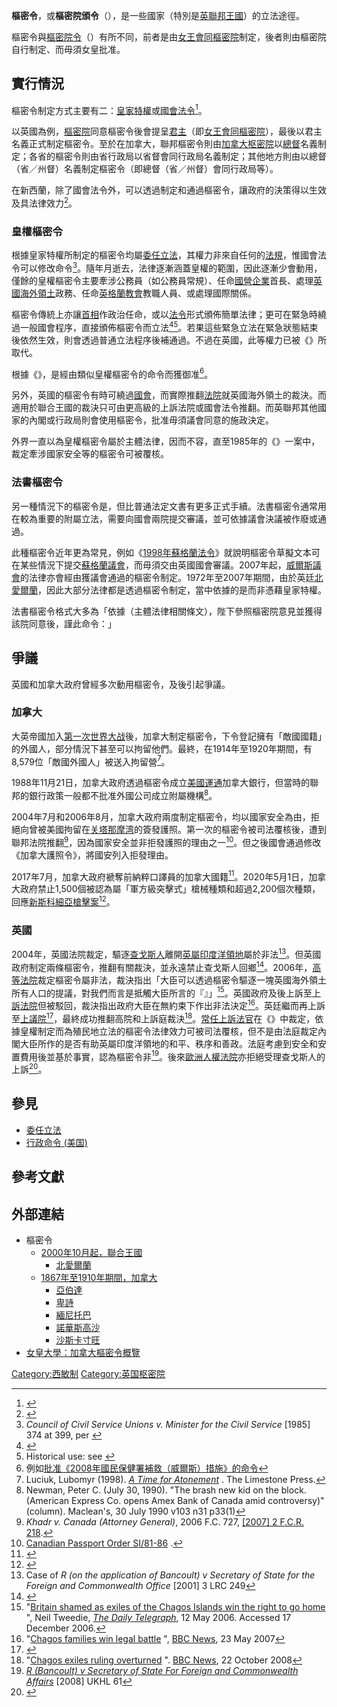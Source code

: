 {{NoteTA
| G1 = PoliticiansUK
| G2 = UK Places
| G3 = TO
}}
{{Distinguish|樞密院令}}
'''樞密令'''，或'''樞密院頒令'''（{{lang-en|Order in Council}}），是一些國家（特別是[[英聯邦王國|英聯邦王國]]）的立法途徑。

樞密令與[[樞密院令|樞密院令]]（{{lang|en|Order of Council}}）有所不同，前者是由[[女王會同樞密院|女王會同樞密院]]制定，後者則由樞密院自行制定、而毋須女皇批准。

== 實行情況 ==
樞密令制定方式主要有二：[[皇家特權|皇家特權]]或[[國會法令|國會法令]]<ref name="CabinetManual">{{cite web|url=http://www.cabinetoffice.gov.uk/sites/default/files/resources/cabinet-draft-manual.pdf|title=Draft Cabinet Manual, para 32|publisher=[[英國內閣辦公廳|Cabinet Office]]|date=December 2010|accessdate=2010-12-31|dead-url=yes|archiveurl=https://web.archive.org/web/20120426232549/http://www.cabinetoffice.gov.uk/sites/default/files/resources/cabinet-draft-manual.pdf|archivedate=2012-04-26}}</ref>。

以英國為例，[[英國樞密院|樞密院]]同意樞密令後會提呈[[英國君主政體|君主]]（即[[女王會同樞密院|女王會同樞密院]]），最後以君主名義正式制定樞密令。至於在加拿大，聯邦樞密令則由[[加拿大枢密院|加拿大枢密院]]以[[加拿大總督|總督]]名義制定；各省的樞密令則由省行政局以省督會同行政局名義制定；其他地方則由{{tsl|en|Executive Council (Commonwealth countries)|行政局 (英聯邦)|行政局}}以總督（省／州督）名義制定樞密令（即總督（省／州督）會同行政局等）。

在新西蘭，除了國會法令外，{{tsl|en|Executive Council of New Zealand|新西蘭行政局|行政局}}可以透過制定和通過樞密令，讓政府的決策得以生效及具法律效力<ref>{{cite web |url=https://dpmc.govt.nz/our-programmes/greater-christchurch-recovery-and-regeneration/orders-council |title=Orders in Council |publisher=Department of the Prime Minister and Cabinet |date=2019-02-19 |access-date=2020-04-30 |archive-date=2020-05-12 |archive-url=https://web.archive.org/web/20200512035729/https://dpmc.govt.nz/our-programmes/greater-christchurch-recovery-and-regeneration/orders-council |dead-url=yes }}</ref>。

=== 皇權樞密令 ===
根據皇家特權所制定的樞密令均屬[[委任立法|委任立法]]，其權力非來自任何的[[法規|法規]]，惟國會法令可以修改命令<ref name="Ref_">''Council of Civil Service Unions v. Minister for the Civil Service'' [1985] 374 at 399, per {{tsl|en|Ian Fraser, Baron Fraser of Tullybelton||Lord Fraser of Tullybelton}}</ref>。隨年月逝去，法律逐漸涵蓋皇權的範圍，因此逐漸少會動用，僅餘的皇權樞密令主要牽涉公務員（如公務員常規）、任命[[国有企业|國營企業]]首長、處理[[英國海外領土|英國海外領土]]政務、任命[[英格蘭教會|英格蘭教會]]教職人員、或處理國際關係。

樞密令傳統上亦讓[[总理|首相]]作政治任命，或以[[法令|法令]]形式頒佈簡單法律；更可在緊急時繞過一般國會程序，直接頒佈樞密令而立法<ref name="Ref_2005">{{citation|url=http://www.nationalarchives.gov.uk/documents/information-management/osp14.pdf|title=Home defence and emergency planning 1972–2001|page=11|publisher=[[英國國家檔案館|The National Archives]]|date=November 2005|accessdate=2008-11-20|archive-date=2021-01-25|archive-url=https://web.archive.org/web/20210125174200/https://www.nationalarchives.gov.uk/documents/information-management/osp14.pdf|dead-url=no}}</ref><ref name="Ref_a">Historical use: see {{tsl|en|Orders in Council (1807)||Orders in Council (1807)}}</ref>。若果這些緊急立法在緊急狀態結束後依然生效，則會透過普通立法程序後補通過。不過在英國，此等權力已被《{{tsl|en|Civil Contingencies Act|民事應急法令}}》所取代。

根據《{{tsl|en|Government of Wales Act 2006|2006年威爾斯政府法令}}》，{{tsl|en|Measures of the National Assembly for Wales|威爾斯議會措施}}是經由類似皇權樞密令的命令而獲御准<ref name="Ref_b">例如[https://web.archive.org/web/20081024082344/http://www.opsi.gov.uk/legislation/wales/mwa2008/oic/mwaoic_20080001_en.pdf 批准《2008年國民保健署補救（威爾斯）措施》的命令]</ref>。

另外，英國的樞密令有時可繞過[[英国议会|國會]]，而實際推翻[[英格蘭和威爾斯的法院|法院]]就英國海外領土的裁決。而適用於聯合王國的裁決只可由更高級的上訴法院或國會法令推翻。而英聯邦其他國家的內閣或行政局則會使用樞密令，批准毋須議會同意的施政決定。

外界一直以為皇權樞密令屬於主體法律，因而不容{{tsl|en|Judicial review in English law|英式法律司法覆核|司法覆核}}，直至1985年的《{{tsl|en|Council of Civil Service Unions v Minister for the Civil Service|公務員工會評議會訴公務員事務部長}}》一案中，裁定牽涉國家安全等的樞密令可被覆核。

=== 法書樞密令 ===
另一種情況下的樞密令是{{tsl|en|statutory instrument (UK)|法定文書 (英國)|法定文書}}，但比普通法定文書有更多正式手續。法書樞密令通常用在較為重要的附屬立法，需要向國會兩院提交審議，並可依據議會決議被作廢或通過。

此種樞密令近年更為常見，例如《[[1998年蘇格蘭法令|1998年蘇格蘭法令]]》就說明樞密令草擬文本可在某些情況下提交[[蘇格蘭議會|蘇格蘭議會]]，而毋須交由英國國會審議。2007年起，[[威爾斯議會|威爾斯議會]]的法律亦會經由獲議會通過的樞密令制定。1972年至2007年期間，由於英廷{{tsl|en|Direct rule (Northern Ireland)|直接管治 (北愛爾蘭)|直接管治}}[[北愛爾蘭|北愛爾蘭]]，因此大部分法律都是透過樞密令制定，當中依據的是{{tsl|en|Northern Ireland Act|北愛爾蘭法令}}而非憑藉皇家特權。

法書樞密令格式大多為「依據（主體法律相關條文），陛下參照樞密院意見並獲得該院同意後，謹此命令：」

==爭議==
英國和加拿大政府曾經多次動用樞密令，及後引起爭議。

===加拿大===
大英帝國加入[[第一次世界大战|第一次世界大战]]後，加拿大制定樞密令，下令登記擁有「敵國國籍」的外國人，部分情況下甚至可以拘留他們。最終，在1914年至1920年期間，有8,579位「敵國外國人」被送入拘留營<ref name="Ref_d">Luciuk, Lubomyr (1998). [http://www.infoukes.com/history/internment/booklet01/ ''A Time for Atonement''] {{Wayback|url=http://www.infoukes.com/history/internment/booklet01/ |date=19970721022350 }}. The Limestone Press.</ref>。

1988年11月21日，加拿大政府透過樞密令成立[[美國運通|美國運通]]加拿大銀行，但當時的聯邦的銀行政策一般都不批准外國公司成立附屬機構<ref name="Ref_c">Newman, Peter C. (July 30, 1990). "The brash new kid on the block. (American Express Co. opens Amex Bank of Canada amid controversy)" (column). Maclean's, 30 July 1990 v103 n31 p33(1)</ref>。

2004年7月和2006年8月，加拿大政府兩度制定樞密令，均以國家安全為由，拒絕向曾被美國拘留在[[关塔那摩湾拘押中心|关塔那摩湾]]的{{tsl|en|Abdurahman Khadr|阿卜杜阿曼·卡特}}簽發護照。第一次的樞密令被司法覆核後，遭到聯邦法院推翻<ref>''Khadr v. Canada (Attorney General)'', 2006 F.C. 727, [https://reports.fja-cmf.gc.ca/fja-cmf/j/en/item/332019/index.do {{Wayback|url=https://reports.fja-cmf.gc.ca/fja-cmf/j/en/item/332019/index.do |date=20210225062954 }} <nowiki>[2007] 2 F.C.R. 218</nowiki>].</ref>，因為國家安全並非拒發護照的理由之一<ref>[https://laws-lois.justice.gc.ca/eng/regulations/SI-81-86/FullText.html Canadian Passport Order SI/81-86] {{Wayback|url=https://laws-lois.justice.gc.ca/eng/regulations/SI-81-86/FullText.html |date=20210308133100 }}.</ref>。但之後國會通過修改《加拿大護照令》，將國安列入拒發理由。

2017年7月，加拿大政府褫奪前納粹口譯員{{tsl|en|Helmut Oberlander|希默·奧巴蘭德}}的加拿大國籍<ref>{{cite web|url=https://www.cbc.ca/news/canada/kitchener-waterloo/helmut-oberlander-citizenship-stripped-fourth-time-1.4220666|title=Ex-Nazi interpreter Helmut Oberlander stripped of citizenship for 4th time|last=Bueckert|first=Kate|date=2017-07-26|website=CBC News|accessdate=2020-09-04|archive-date=2021-03-22|archive-url=https://web.archive.org/web/20210322171240/https://www.cbc.ca/news/canada/kitchener-waterloo/helmut-oberlander-citizenship-stripped-fourth-time-1.4220666|dead-url=no}}</ref>。2020年5月1日，加拿大政府禁止1,500個被認為屬「軍方級突擊式」槍械種類和超過2,200個次種類，回應[[2020年新斯科細亞槍擊案|新斯科細亞槍擊案]]<ref>{{Cite news|title=Trudeau announces ban on 1,500 types of 'assault-style' firearms — effective immediately|url=https://www.cbc.ca/news/politics/trudeau-gun-control-measures-ban-1.5552131|newspaper=CBC|accessdate=2020-11-02|language=en-CA|author=John Paul Tasker|date=2020-05-01|archive-date=2020-05-01|archive-url=https://web.archive.org/web/20200501160046/https://www.cbc.ca/news/politics/trudeau-gun-control-measures-ban-1.5552131|dead-url=no}}</ref>。

===英國===
2004年，英國法院裁定，驅逐[[查戈斯人|查戈斯人]]離開[[英屬印度洋領地|英屬印度洋領地]]屬於非法<ref>Case of ''R (on the application of Bancoult) v Secretary of State for the Foreign and Commonwealth Office'' [2001] 3 LRC 249</ref>。但英國政府制定兩條樞密令，推翻有關裁決，並永遠禁止查戈斯人回鄉<ref>{{cite web|title=Developments in the British Indian Ocean Territory|url=http://www.fco.gov.uk/servlet/Front?pagename=OpenMarket/Xcelerate/ShowPage&c=Page&cid=1007029391629&a=KArticle&aid=1087553733971|date=2004-06-15|publisher=Fco.gov.uk|archiveurl=https://web.archive.org/web/20070927215739/http://www.fco.gov.uk/servlet/Front?pagename=OpenMarket%2FXcelerate%2FShowPage&c=Page&cid=1007029391629&a=KArticle&aid=1087553733971|archivedate=2007-09-27}}</ref>。2006年，[[英格蘭及威爾斯高等法院|高等法院]]裁定樞密令屬非法，裁決指出「大臣可以透過樞密令驅逐一塊英國海外領土所有人口的提議，對我們而言是抵觸大臣所言的『{{tsl|en|peace, order, and good government|和平、秩序及善政}}』」<ref name="Ref_e">"[https://www.telegraph.co.uk/news/main.jhtml?xml=/news/2006/05/12/wchag12.xml&sSheet=/news/2006/05/12/ixnews.html Britain shamed as exiles of the Chagos Islands win the right to go home] {{Wayback|url=https://www.telegraph.co.uk/news/main.jhtml?xml=%2Fnews%2F2006%2F05%2F12%2Fwchag12.xml&sSheet=%2Fnews%2F2006%2F05%2F12%2Fixnews.html |date=20071015233424 }}", Neil Tweedie, ''[[每日电讯报|The Daily Telegraph]]'', 12 May 2006. Accessed 17 December 2006.</ref>。英國政府及後上訴至[[英格兰和威尔士上诉法院|上訴法院]]但被駁回，裁決指出政府大臣在無約束下作出非法決定<ref name="Ref_f">"[http://news.bbc.co.uk/1/hi/uk/6683205.stm Chagos families win legal battle] {{Wayback|url=http://news.bbc.co.uk/1/hi/uk/6683205.stm |date=20140512225923 }}", [[英國廣播公司新聞|BBC News]], 23 May 2007</ref>。英廷繼而再上訴至[[英國上議院司法職能|上議院]]<ref>{{cite news|url=http://news.bbc.co.uk/1/hi/uk/7252516.stm|title=Chagos families making visit home'|date=2008-02-29|work=[[BBC_News|BBC News]]|accessdate=2014-11-03}}</ref>，最終成功推翻高院和上訴庭裁決<ref name="Ref_g">"[http://news.bbc.co.uk/1/hi/uk/7683726.stm Chagos exiles ruling overturned] {{Wayback|url=http://news.bbc.co.uk/1/hi/uk/7683726.stm |date=20170820081216 }}". [[英國廣播公司新聞|BBC News]], 22 October 2008</ref>。[[常任上訴法官|常任上訴法官]]在《{{tsl|en|R v Secretary of State for Foreign and Commonwealth Affairs, ex parte Bancoult (No 2)|女皇訴外交及聯邦事務大臣，彭高單方面（第2號）}}》中裁定，依據皇權制定而為殖民地立法的樞密令法律效力可被司法覆核，但不是由法庭裁定內閣大臣所作的是否有助英屬印度洋領地的和平、秩序和善政。法庭考慮到安全和安置費用後並基於事實，認為樞密令非{{tsl|en|Associated Provincial Picture Houses Ltd v Wednesbury Corp|溫士巴利式不合情理}}<ref name="Ref_h">''[https://publications.parliament.uk/pa/ld200708/ldjudgmt/jd081022/banc-1.htm R (Bancoult) v Secretary of State For Foreign and Commonwealth Affairs] {{Wayback|url=https://publications.parliament.uk/pa/ld200708/ldjudgmt/jd081022/banc-1.htm |date=20210202100351 }}'' [2008] UKHL 61</ref>。後來[[歐洲人權法院|歐洲人權法院]]亦拒絕受理查戈斯人的上訴<ref name="hudoc.echr.coe.int">{{cite web|title=''European Court of Human Rights, Fourth Section, Decision, Application 35622/04'', 20 December 2012|url=http://hudoc.echr.coe.int/sites/eng/pages/search.aspx?i=001-115714#{%22itemid%22:[%22001-115714%22]}:|accessdate=2014-11-03|publisher=Hudoc.echr.coe.int}}</ref>。

== 參見 ==
*[[委任立法|委任立法]]
*[[行政命令_(美国)|行政命令 (美国)]]

== 參考文獻 ==
{{reflist|2}}

== 外部連結 ==
* 樞密令
** [https://web.archive.org/web/20121017072318/http://privycouncil.independent.gov.uk/privy-council/privy-council-meetings/ 2000年10月起，聯合王國] 
*** [http://www.legislation.gov.uk/nisi 北愛爾蘭] {{Wayback|url=http://www.legislation.gov.uk/nisi |date=20210224181032 }}
** [http://www.collectionscanada.gc.ca/databases/orders/index-e.html 1867年至1910年期間，加拿大] {{Wayback|url=http://www.collectionscanada.gc.ca/databases/orders/index-e.html |date=20150103080951 }}
*** [http://www.qp.alberta.ca/507.cfm 亞伯達] {{Wayback|url=http://www.qp.alberta.ca/507.cfm |date=20090405190921 }}
*** [http://www.qp.gov.bc.ca/statreg/oic/ 卑詩] {{Wayback|url=http://www.qp.gov.bc.ca/statreg/oic/ |date=20110718140535 }}
*** [http://www2.gov.mb.ca/oic/OrdersinCouncil.aspx 緬尼托巴] {{Wayback|url=http://www2.gov.mb.ca/oic/OrdersinCouncil.aspx |date=20110807213937 }}
*** [http://www.gov.ns.ca/exec_council/oic/ 諾華斯高沙] {{Wayback|url=http://www.gov.ns.ca/exec_council/oic/ |date=20130821180711 }}
*** [http://www.publications.gov.sk.ca/deplist.cfm?d=188&c=1669&cl=8 沙斯卡寸旺] {{Wayback|url=http://www.publications.gov.sk.ca/deplist.cfm?d=188&c=1669&cl=8 |date=20110825081138 }}
* [https://web.archive.org/web/20080528160028/http://library.queensu.ca/webdoc/gov/OrdersinCouncil.pdf 女皇大學：加拿大樞密令概覽]

{{英國樞密院}}

[[Category:西敏制|Category:西敏制]]
[[Category:英国枢密院|Category:英国枢密院]]